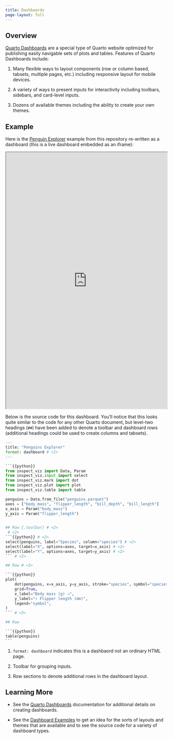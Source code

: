 ```yaml
---
title: Dashboards
page-layout: full
---
```


## Overview

[Quarto Dashboards](https://quarto.org/docs/dashboards/) are a special type of Quarto website optimized for publishing easily navigable sets of plots and tables. Features of Quarto Dashboards include:

1. Many flexible ways to layout components (row or column based, tabsets, multiple pages, etc.) including responsive layout for mobile devices.

2. A variety of ways to present inputs for interactivity including toolbars, sidebars, and card-level inputs.

3. Dozens of available themes including the ability to create your own themes.

## Example

Here is the [Penguin Explorer](examples/penguins/index.qmd) example from this repository re-written as a dashboard (this is a live dashboard embedded as an iframe):

```{=html}
<iframe src="https://jja.quarto.pub/penguins-explorer/" style="width: 100%; height: 800px;" class="border column-body-outset-right"></iframe>
```

Below is the source code for this dashboard. You'll notice that this looks quite similar to the code for any other Quarto document, but level-two headings (`##`) have been added to denote a toolbar and dashboard rows (additional headings could be used to create columns and tabsets). 

````python
---
title: "Penguins Explorer"
format: dashboard # <1>
---

```{{python}}
from inspect_viz import Data, Param
from inspect_viz.input import select
from inspect_viz.mark import dot
from inspect_viz.plot import plot
from inspect_viz.table import table

penguins = Data.from_file("penguins.parquet")
axes = ["body_mass", "flipper_length", "bill_depth", "bill_length"]
x_axis = Param("body_mass")
y_axis = Param("flipper_length")
```

## Row {.toolbar} # <2>
 # <2>
```{{python}} # <2>
select(penguins, label="Species", column="species") # <2>
select(label="X", options=axes, target=x_axis) # <2>
select(label="Y", options=axes, target=y_axis) # <2>
``` # <2>

## Row # <3>

```{{python}}
plot(
    dot(penguins, x=x_axis, y=y_axis, stroke="species", symbol="species"),
    grid=True,
    x_label="Body mass (g) →",
    y_label="↑ Flipper length (mm)",
    legend="symbol",
)
``` # <3>

## Row

```{{python}}
table(penguins)
```
````

1. `format: dashboard` indicates this is a dashbaord not an ordinary HTML page.

2. Toolbar for grouping inputs.

3. Row sections to denote additional rows in the dashboard layout.

## Learning More

- See the [Quarto Dashboards](https://quarto.org/docs/dashboards/) documentation for additional details on creating dashboards.

- See the [Dashboard Examples](https://quarto.org/docs/gallery/#dashboards) to get an idea for the sorts of layouts and themes that are available and to see the source code for a variety of dashboard types.